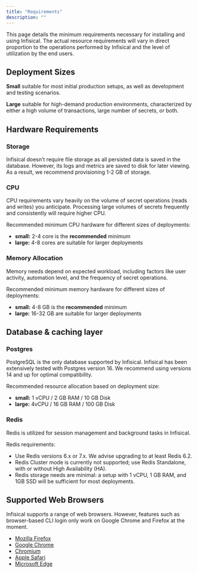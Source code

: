 ```yaml
---
title: "Requirements"
description: ""
---
```


This page details the minimum requirements necessary for installing and using Infisical. 
The actual resource requirements will vary in direct proportion to the operations performed by Infisical and the level of utilization by the end users.



## Deployment Sizes

**Small** suitable for most initial production setups, as well as development and testing scenarios.

**Large** suitable for high-demand production environments, characterized by either a high volume of transactions, large number of secrets, or both.


## Hardware Requirements

### Storage

Infisical doesn’t require file storage as all persisted data is saved in the database. 
However, its logs and metrics are saved to disk for later viewing. As a result, we recommend provisioning 1-2 GB of storage.

### CPU

CPU requirements vary heavily on the volume of secret operations (reads and writes) you anticipate. 
Processing large volumes of secrets frequently and consistently will require higher CPU.

Recommended minimum CPU hardware for different sizes of deployments:

- **small:** 2-4 core is the **recommended** minimum
- **large:** 4-8 cores are suitable for larger deployments

### Memory Allocation

Memory needs depend on expected workload, including factors like user activity, automation level, and the frequency of secret operations.

Recommended minimum memory hardware for different sizes of deployments:
- **small:** 4-8 GB is the **recommended** minimum
- **large:** 16-32 GB are suitable for larger deployments

## Database & caching layer

### Postgres

PostgreSQL is the only database supported by Infisical. Infisical has been extensively tested with Postgres version 16. We recommend using versions 14 and up for optimal compatibility.

Recommended resource allocation based on deployment size:
- **small:** 1 vCPU / 2 GB RAM / 10 GB Disk
- **large:** 4vCPU / 16 GB RAM / 100 GB Disk

### Redis

Redis is utilized for session management and background tasks in Infisical.

Redis requirements:

- Use Redis versions 6.x or 7.x. We advise upgrading to at least Redis 6.2.
- Redis Cluster mode is currently not supported; use Redis Standalone, with or without High Availability (HA).
- Redis storage needs are minimal: a setup with 1 vCPU, 1 GB RAM, and 1GB SSD will be sufficient for most deployments.

## Supported Web Browsers

Infisical supports a range of web browsers. However, features such as browser-based CLI login only work on Google Chrome and Firefox at the moment.

- [Mozilla Firefox](https://www.mozilla.org/en-US/firefox/new/)
- [Google Chrome](https://www.google.com/chrome/) 
- [Chromium](https://www.chromium.org/getting-involved/dev-channel/)
- [Apple Safari](https://www.apple.com/safari/)
- [Microsoft Edge](https://www.microsoft.com/en-us/edge?form=MA13FJ)